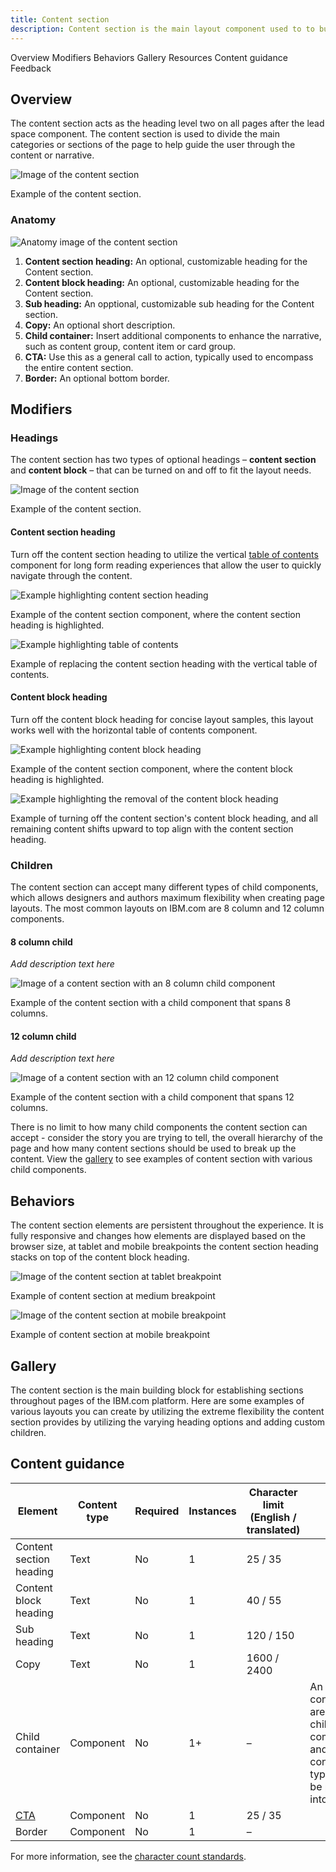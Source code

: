 ```yaml
---
title: Content section
description: Content section is the main layout component used to to build web experiences on IBM.com. It encapsulates two types of headings and can accept many child components to enable maximum customization and flexibility.
---
```



<ComponentDescription name="Content section" type="layout" />

<AnchorLinks>

<AnchorLink>Overview</AnchorLink>
<AnchorLink>Modifiers</AnchorLink>
<AnchorLink>Behaviors</AnchorLink>
<AnchorLink>Gallery</AnchorLink>
<AnchorLink>Resources</AnchorLink>
<AnchorLink>Content guidance</AnchorLink>
<AnchorLink>Feedback</AnchorLink>

</AnchorLinks>

## Overview

The content section acts as the heading level two on all pages after the lead space component. The content section is used to divide the main categories or sections of the page to help guide the user through the content or narrative.

![Image of the content section](../../images/component/content-section/content-section-overview.png)

<Caption>Example of the content section.</Caption>

### Anatomy

![Anatomy image of the content section](../../images/component/content-section/content-section-anatomy.png)

1. **Content section heading:** An optional, customizable heading for the Content section.
2. **Content block heading:** An optional, customizable heading for the Content section.
3. **Sub heading:** An opptional, customizable sub heading for the Content section.
4. **Copy:** An optional short description.
5. **Child container:** Insert additional components to enhance the narrative, such as content group, content item or card group.
6. **CTA:** Use this as a general call to action, typically used to encompass the entire content section.
7. **Border:** An optional bottom border.

## Modifiers

### Headings

The content section has two types of optional headings – **content section** and **content block** – that can be turned on and off to fit the layout needs.

![Image of the content section](../../images/component/content-section/content-section-modifier-heading-01.png)

<Caption>Example of the content section.</Caption>

#### Content section heading

Turn off the content section heading to utilize the vertical [table of contents](../components/table-of-contents) component for long form reading experiences that allow the user to quickly navigate through the content.

<Row>

<Column colMd={4} colLg={6}>

![Example highlighting content section heading](../../images/component/content-section/content-section-modifier-heading-02.png)

<Caption>
  Example of the content section component, where the content section heading is
  highlighted.
</Caption>

</Column>

<Column colMd={4} colLg={6}>

![Example highlighting table of contents](../../images/component/content-section/content-section-modifier-heading-03.png)

<Caption>
  Example of replacing the content section heading with the vertical table of
  contents.
</Caption>

</Column>

</Row>

#### Content block heading

Turn off the content block heading for concise layout samples, this layout works well with the horizontal table of contents component.

<Row>

<Column colMd={4} colLg={6}>

![Example highlighting content block heading](../../images/component/content-section/content-section-modifier-heading-04.png)

<Caption>
  Example of the content section component, where the content block heading is
  highlighted.
</Caption>

</Column>

<Column colMd={4} colLg={6}>

![Example highlighting the removal of the content block heading](../../images/component/content-section/content-section-modifier-heading-05.png)

<Caption>
  Example of turning off the content section's content block heading, and all
  remaining content shifts upward to top align with the content section heading.
</Caption>

</Column>

</Row>

### Children

The content section can accept many different types of child components, which allows designers and authors maximum flexibility when creating page layouts. The most common layouts on IBM.com are 8 column and 12 column components.

#### 8 column child

_Add description text here_

![Image of a content section with an 8 column child component](../../images/component/content-section/content-section-modifier-children-02.png)

<Caption>
  Example of the content section with a child component that spans 8 columns.
</Caption>

#### 12 column child

_Add description text here_

![Image of a content section with an 12 column child component](../../images/component/content-section/content-section-modifier-children-01.png)

<Caption>
  Example of the content section with a child component that spans 12 columns.
</Caption>

There is no limit to how many child components the content section can accept - consider the story you are trying to tell, the overall hierarchy of the page and how many content sections should be used to break up the content. View the [gallery](#gallery) to see examples of content section with various child components.

## Behaviors

The content section elements are persistent throughout the experience. It is fully responsive and changes how
elements are displayed based on the browser size, at tablet and mobile breakpoints the content section heading stacks on top of the content block heading.

<Row>

<Column colMd={8} colLg={8}>

![Image of the content section at tablet breakpoint](../../images/component/content-section/content-section-behavior-01.png)

<Caption>Example of content section at medium breakpoint</Caption>

</Column>

<Column colMd={8} colLg={4}>

![Image of the content section at mobile breakpoint](../../images/component/content-section/content-section-behavior-02.png)

<Caption>Example of content section at mobile breakpoint</Caption>

</Column>

</Row>

## Gallery

The content section is the main building block for establishing sections throughout pages of the IBM.com platform. Here are some examples of various layouts you can create by utilizing the extreme flexibility the content section provides by utilizing the varying heading options and adding custom children.

<ResourceLinks name="Content section" type="layout" />

## Content guidance

| Element                                                    | Content type | Required | Instances | Character limit <br/>(English / translated) | Notes                                                                                        |
| ---------------------------------------------------------- | ------------ | -------- | --------- | ------------------------------------------- | -------------------------------------------------------------------------------------------- |
| Content section heading                                    | Text         | No       | 1         | 25 / 35                                     |                                                                                              |
| Content block heading                                      | Text         | No       | 1         | 40 / 55                                     |                                                                                              |
| Sub heading                                                | Text         | No       | 1         | 120 / 150                                   |                                                                                              |
| Copy                                                       | Text         | No       | 1         | 1600 / 2400                                 |                                                                                              |
| Child container                                            | Component    | No       | 1+        | –                                           | An optional container area that child components and other content types can be passed into. |
| [CTA](https://www.ibm.com/standards/carbon/components/cta) | Component    | No       | 1         | 25 / 35                                     |                                                                                              |
| Border                                                     | Component    | No       | 1         | –                                           |                                                                                              |

For more information, see the [character count standards](https://www.ibm.com/standards/carbon/guidelines/content#character-count-standards).

<ComponentFooter name="Content section" type="layout" />
